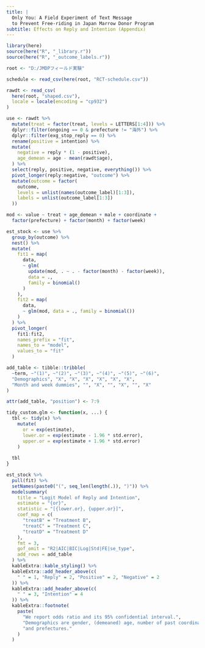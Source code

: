```yaml
---
title: |
  Only You: A Field Experiment of Text Message
  to Prevent Free-riding in Japan Marrow Donor Program
subtitle: Effects on Reply and Intention (Appendix)
---
```


```r
library(here)
source(here("R", "_library.r"))
source(here("R", "_outcome_labels.r"))
```

```r
root <- "D:/JMDPフィールド実験"

schedule <- read_csv(here(root, "RCT-schedule.csv"))

rawdt <- read_csv(
  here(root, "shaped.csv"),
  locale = locale(encoding = "cp932")
)

use <- rawdt %>%
  mutate(treat = factor(treat, levels = LETTERS[1:4])) %>%
  dplyr::filter(ongoing == 0 & prefecture != "海外") %>%
  dplyr::filter(exg_stop_reply == 0) %>%
  rename(positive = intention) %>%
  mutate(
    negative = reply * (1 - positive),
    age_demean = age - mean(rawdt$age),
  ) %>%
  select(reply, positive, negative, everything()) %>%
  pivot_longer(reply:negative, "outcome") %>%
  mutate(outcome = factor(
    outcome,
    levels = unlist(names(outcome_label)[1:3]),
    labels = unlist(outcome_label[1:3])
  ))
```

```r
mod <- value ~ treat + age_demean + male + coordinate +
  factor(prefecture) + factor(month) + factor(week)

est_stock <- use %>%
  group_by(outcome) %>%
  nest() %>%
  mutate(
    fit1 = map(
      data,
      ~ glm(
        update(mod, . ~ . - factor(month) - factor(week)),
        data = .,
        family = binomial()
      )
    ),
    fit2 = map(
      data,
      ~ glm(mod, data = ., family = binomial())
    )
  ) %>%
  pivot_longer(
    fit1:fit2,
    names_prefix = "fit",
    names_to = "model",
    values_to = "fit"
  )

add_table <- tibble::tribble(
  ~term, ~"(1)", ~"(2)", ~"(3)", ~"(4)", ~"(5)", ~"(6)",
  "Demographics", "X", "X", "X", "X", "X", "X",
  "Month and week dummies", "", "X", "", "X", "", "X"
)

attr(add_table, "position") <- 7:9

tidy_custom.glm <- function(x, ...) {
  tbl <- tidy(x) %>%
    mutate(
      or = exp(estimate),
      lower.or = exp(estimate - 1.96 * std.error),
      upper.or = exp(estimate + 1.96 * std.error)
    )
  
  tbl
}

est_stock %>%
  pull(fit) %>%
  setNames(paste0("(", seq_len(length(.)), ")")) %>%
  modelsummary(
    title = "Logit Model of Reply and Intention",
    estimate = "{or}",
    statistic = "[{lower.or}, {upper.or}]",
    coef_map = c(
      "treatB" = "Treatment B",
      "treatC" = "Treatment C",
      "treatD" = "Treatment D"
    ),
    fmt = 3,
    gof_omit = "R2|AIC|BIC|Log|Std|FE|se_type",
    add_rows = add_table
  ) %>%
  kableExtra::kable_styling() %>%
  kableExtra::add_header_above(c(
    " " = 1, "Reply" = 2, "Positive" = 2, "Negative" = 2
  )) %>%
  kableExtra::add_header_above(c(
    " " = 3, "Intention" = 4
  )) %>%
  kableExtra::footnote(
    paste(
      "We report odds ratio and its 95% confidential interval.",
      "Demographics are gender, (demeaned) age, number of past coordinations,",
      "and prefectures."
    )
  )
```